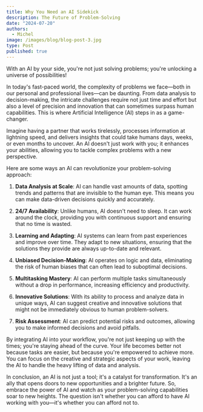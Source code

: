 ```yaml
---
title: Why You Need an AI Sidekick
description: The Future of Problem-Solving
date: "2024-07-20"
authors:
  - Michel
image: /images/blog/blog-post-3.jpg
type: Post
published: true
---
```

With an AI by your side, you're not just solving problems; you're unlocking a universe of possibilities!

In today's fast-paced world, the complexity of problems we face—both in our personal and professional lives—can be daunting. From data analysis to decision-making, the intricate challenges require not just time and effort but also a level of precision and innovation that can sometimes surpass human capabilities. This is where Artificial Intelligence (AI) steps in as a game-changer.

Imagine having a partner that works tirelessly, processes information at lightning speed, and delivers insights that could take humans days, weeks, or even months to uncover. An AI doesn't just work with you; it enhances your abilities, allowing you to tackle complex problems with a new perspective.

Here are some ways an AI can revolutionize your problem-solving approach:

1. **Data Analysis at Scale**: AI can handle vast amounts of data, spotting trends and patterns that are invisible to the human eye. This means you can make data-driven decisions quickly and accurately.

2. **24/7 Availability**: Unlike humans, AI doesn't need to sleep. It can work around the clock, providing you with continuous support and ensuring that no time is wasted.

3. **Learning and Adapting**: AI systems can learn from past experiences and improve over time. They adapt to new situations, ensuring that the solutions they provide are always up-to-date and relevant.

4. **Unbiased Decision-Making**: AI operates on logic and data, eliminating the risk of human biases that can often lead to suboptimal decisions.

5. **Multitasking Mastery**: AI can perform multiple tasks simultaneously without a drop in performance, increasing efficiency and productivity.

6. **Innovative Solutions**: With its ability to process and analyze data in unique ways, AI can suggest creative and innovative solutions that might not be immediately obvious to human problem-solvers.

7. **Risk Assessment**: AI can predict potential risks and outcomes, allowing you to make informed decisions and avoid pitfalls.

By integrating AI into your workflow, you're not just keeping up with the times; you're staying ahead of the curve. Your life becomes better not because tasks are easier, but because you're empowered to achieve more. You can focus on the creative and strategic aspects of your work, leaving the AI to handle the heavy lifting of data and analysis.

In conclusion, an AI is not just a tool; it's a catalyst for transformation. It's an ally that opens doors to new opportunities and a brighter future. So, embrace the power of AI and watch as your problem-solving capabilities soar to new heights. The question isn't whether you can afford to have AI working with you—it's whether you can afford not to.